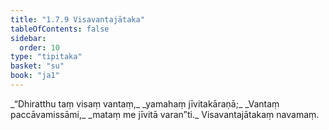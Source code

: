 ```yaml
---
title: "1.7.9 Visavantajātaka"
tableOfContents: false
sidebar:
  order: 10
type: "tipitaka"
basket: "su"
book: "ja1"
---
```



<DynamicBreadcrumb />

<Division number="69" book="ja1">

<Paragraph number="151" type="verses" book="ja1">
_“Dhiratthu taṃ visaṃ vantaṃ,_  
_yamahaṃ jīvitakāraṇā;_  
_Vantaṃ paccāvamissāmi,_  
_mataṃ me jīvitā varan”ti._  


</Paragraph>
</Division>

<Paragraph number="152" type="center" book="ja1">
Visavantajātakaṃ navamaṃ.
</Paragraph>